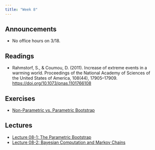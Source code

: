 ```yaml
---
title: "Week 8"
---
```


## Announcements

- No office hours on 3/18.

## Readings

- Rahmstorf, S., & Coumou, D. (2011). Increase of extreme events in a warming world. Proceedings of the National Academy of Sciences of the United States of America, 108(44), 17905–17909. <https://doi.org/10.1073/pnas.1101766108>

## Exercises

- [Non-Parametric vs. Parametric Bootstrap](../exercises/ex08/ex08.qmd)

## Lectures

- [Lecture 08-1: The Parametric Bootstrap](../slides/lecture08-1.qmd)
- [Lecture 08-2: Bayesian Computation and Markov Chains](../slides/lecture08-2.qmd)



